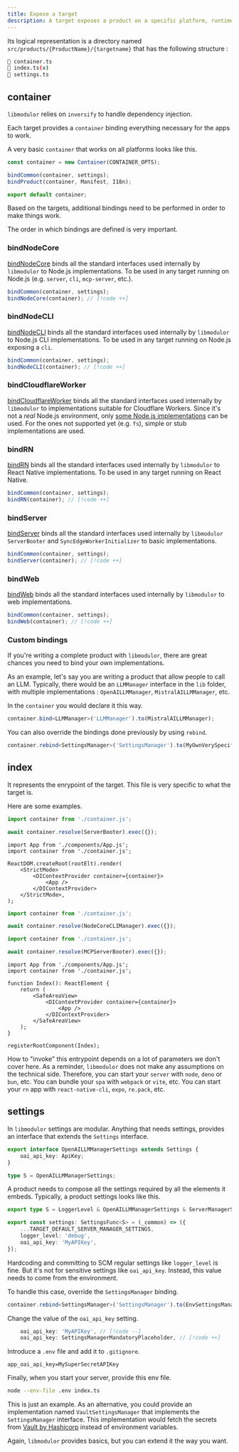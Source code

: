 ```yaml
---
title: Expose a target
description: A target exposes a product on a specific platform, runtime, environment.
---
```


Its logical representation is a directory named `src/products/{ProductName}/{targetname}` that has the following structure :

```sh
📄 container.ts
📄 index.ts(x)
📄 settings.ts
```

## container

`libmodulor` relies on `inversify` to handle dependency injection.

Each target provides a `container` binding everything necessary for the apps to work.

A very basic `container` that works on all platforms looks like this.

```typescript title="container.ts"
const container = new Container(CONTAINER_OPTS);

bindCommon(container, settings);
bindProduct(container, Manifest, I18n);

export default container;
```

Based on the targets, additional bindings need to be performed in order to make things work.

<Callout type="warn">
    The order in which bindings are defined is very important.
</Callout>

### bindNodeCore

[bindNodeCore](https://github.com/c100k/libmodulor/blob/master/dist/esm/utils/ioc/bindNodeCore.js)
binds all the standard interfaces used internally by `libmodulor` to Node.js implementations.
To be used in any target running on Node.js (e.g. `server`, `cli`, `mcp-server`, etc.).

```typescript title="container.ts"
bindCommon(container, settings);
bindNodeCore(container); // [!code ++]
```

### bindNodeCLI

[bindNodeCLI](https://github.com/c100k/libmodulor/blob/master/dist/esm/utils/ioc/bindNodeCLI.js)
binds all the standard interfaces used internally by `libmodulor` to Node.js CLI implementations.
To be used in any target running on Node.js exposing a `cli`.

```typescript title="container.ts"
bindCommon(container, settings);
bindNodeCLI(container); // [!code ++]
```

### bindCloudflareWorker

[bindCloudflareWorker](https://github.com/c100k/libmodulor/blob/master/dist/esm/utils/ioc/bindCloudflareWorker.js)
binds all the standard interfaces used internally by `libmodulor` to implementations suitable for Cloudflare Workers.
Since it's not a *real* Node.js environment, only [some Node.js implementations](https://developers.cloudflare.com/workers/runtime-apis/nodejs/#supported-nodejs-apis) can be used.
For the ones not supported yet (e.g. `fs`), simple or stub implementations are used.

### bindRN

[bindRN](https://github.com/c100k/libmodulor/blob/master/dist/esm/utils/ioc/bindRN.js)
binds all the standard interfaces used internally by `libmodulor` to React Native implementations.
To be used in any target running on React Native.

```typescript title="container.ts"
bindCommon(container, settings);
bindRN(container); // [!code ++]
```

### bindServer

[bindServer](https://github.com/c100k/libmodulor/blob/master/dist/esm/utils/ioc/bindServer.js)
binds all the standard interfaces used internally by `libmodulor` `ServerBooter` and `SyncEdgeWorkerInitializer` to basic implementations.

```typescript title="container.ts"
bindCommon(container, settings);
bindServer(container); // [!code ++]
```

### bindWeb

[bindWeb](https://github.com/c100k/libmodulor/blob/master/dist/esm/utils/ioc/bindWeb.js)
binds all the standard interfaces used internally by `libmodulor` to web implementations.

```typescript title="container.ts"
bindCommon(container, settings);
bindWeb(container); // [!code ++]
```

### Custom bindings

If you're writing a complete product with `libmodulor`, there are great chances you need to bind your own implementations.

As an example, let's say you are writing a product that allow people to call an LLM.
Typically, there would be an `LLMManager` interface in the `lib` folder, with multiple implementations : `OpenAILLMManager`, `MistralAILLMManager`, etc.

In the `container` you would declare it this way.

```typescript title="container.ts"
container.bind<LLMManager>('LLMManager').to(MistralAILLMManager);
```

You can also override the bindings done previously by using `rebind`.

```typescript title="container.ts"
container.rebind<SettingsManager>('SettingsManager').to(MyOwnVerySpecificSettingsManager);
```

## index

It represents the enrypoint of the target. This file is very specific to what the target is.

Here are some examples.

```typescript title="server/index.ts"
import container from './container.js';

await container.resolve(ServerBooter).exec({});
```

```tsx title="web-react/index.tsx"
import App from './components/App.js';
import container from './container.js';

ReactDOM.createRoot(rootElt).render(
    <StrictMode>
        <DIContextProvider container={container}>
            <App />
        </DIContextProvider>
    </StrictMode>,
);
```

```typescript title="cli/index.ts"
import container from './container.js';

await container.resolve(NodeCoreCLIManager).exec({});
```

```typescript title="mcp-server/index.ts"
import container from './container.js';

await container.resolve(MCPServerBooter).exec({});
```

```tsx title="rn/index.tsx"
import App from './components/App.js';
import container from './container.js';

function Index(): ReactElement {
    return (
        <SafeAreaView>
            <DIContextProvider container={container}>
                <App />
            </DIContextProvider>
        </SafeAreaView>
    );
}

registerRootComponent(Index);
```

How to "invoke" this entrypoint depends on a lot of parameters we don't cover here.
As a reminder, `libmodulor` does not make any assumptions on the technical side.
Therefore, you can start your `server` with `node`, `deno` or `bun`, etc.
You can bundle your `spa` with `webpack` or `vite`, etc.
You can start your `rn` app with `react-native-cli`, `expo`, `re.pack`, etc.

## settings

In `libmodulor` settings are modular.
Anything that needs settings, provides an interface that extends the `Settings` interface.

```typescript title="OpenAILLMManager.ts"
export interface OpenAILLMManagerSettings extends Settings {
    oai_api_key: ApiKey;
}

type S = OpenAILLMManagerSettings;
```

A product needs to compose all the settings required by all the elements it embeds.
Typically, a product settings looks like this.

```typescript title="server/settings.ts"
export type S = LoggerLevel & OpenAILLMManagerSettings & ServerManagerSettings; // & ...

export const settings: SettingsFunc<S> = (_common) => ({
    ...TARGET_DEFAULT_SERVER_MANAGER_SETTINGS,
    logger_level: 'debug',
    oai_api_key: 'MyAPIKey',
});
```

Hardcoding and committing to SCM regular settings like `logger_level` is fine.
But it's not for sensitive settings like `oai_api_key`.
Instead, this value needs to come from the environment.

To handle this case, override the `SettingsManager` binding.

```typescript title="server/container.ts"
container.rebind<SettingsManager>('SettingsManager').to(EnvSettingsManager);
```

Change the value of the `oai_api_key` setting.

```typescript title="server/settings.ts"
    oai_api_key: 'MyAPIKey', // [!code --]
    oai_api_key: SettingsManagerMandatoryPlaceholder, // [!code ++]
```

Introduce a `.env` file and add it to `.gitignore`.

```properties title="server/.env"
app_oai_api_key=MySuperSecretAPIKey
```

Finally, when you start your server, provide this env file.

```sh
node --env-file .env index.ts
```

This is just an example.
As an alternative, you could provide an implementation named `VaultSettingsManager` that implements the `SettingsManager` interface.
This implementation would fetch the secrets from [Vault by Hashicorp](https://www.vaultproject.io) instead of environment variables.

Again, `libmodulor` provides basics, but you can extend it the way you want.
